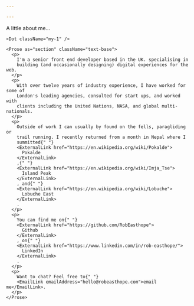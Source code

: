 ```yaml
---

---
```



<StandardPage title="About Rob Easthope">
  <Box as="section" id="about" className="mx-auto max-w-prose">
    <Type as="h1" className="text-center text-2xl leading-tight"
      >A little about me...</Type>

    <Dot className="my-1" />

    <Prose as="section" className="text-base">
      <p>
        I'm a senior front end developer based in the UK. specialising in
        building (and occasionally designing) digital experiences for the web.
      </p>
      <p>
        With over twelve years of industry experience, I have worked for some of
        London's leading agencies, consulted for start ups, and worked with
        clients including the United Nations, NASA, and global multi-nationals.
      </p>
      <p>
        Outside of work I can usually by found on the fells, paragliding or
        trail running. I recently returned from a month in Nepal where I
        summitted{" "}
        <ExternalLink href="https://en.wikipedia.org/wiki/Pokalde">
          Pokalde
        </ExternalLink>
        ,{" "}
        <ExternalLink href="https://en.wikipedia.org/wiki/Imja_Tse">
          Island Peak
        </ExternalLink>
        , and{" "}
        <ExternalLink href="https://en.wikipedia.org/wiki/Lobuche">
          Lobuche East
        </ExternalLink>
        .
      </p>
      <p>
        You can find me on{" "}
        <ExternalLink href="https://github.com/RobEasthope">
          Github
        </ExternalLink>
        , on{" "}
        <ExternalLink href="https://www.linkedin.com/in/rob-easthope/">
          LinkedIn
        </ExternalLink>
        .
      </p>
      <p>
        Want to chat? Feel free to{" "}
        <EmailLink emailAddress="hello@robeasthope.com">email me</EmailLink>.
      </p>
    </Prose>
  </Box>
</StandardPage>
